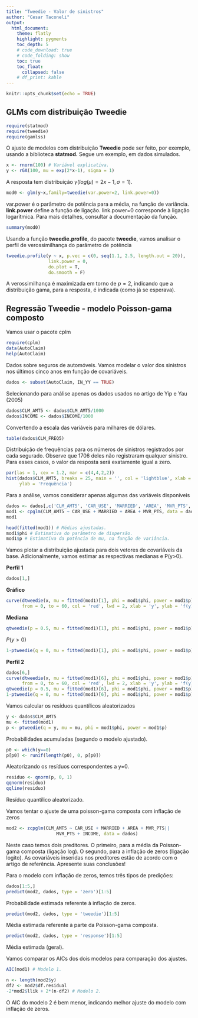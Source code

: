 ```yaml
---
title: "Tweedie - Valor de sinistros"
author: "Cesar Taconeli"
output:
  html_document:
    theme: flatly
    highlight: pygments
    toc_depth: 5
    # code_download: true
    # code_folding: show
    toc: true
    toc_float:
      collapsed: false
    # df_print: kable
---
```



```r
knitr::opts_chunk$set(echo = TRUE)
```

## GLMs com distribuição Tweedie

```r
require(statmod)
require(tweedie)
require(gamlss)
```

O ajuste de modelos com distribuição **Tweedie** pode ser feito, por exemplo,
usando a biblioteca **statmod.** Segue um exemplo, em dados simulados.

```r
x <- rnorm(100) # Variável explicativa.
y <- rGA(100, mu = exp(2*x-1), sigma = 1)
```

A resposta tem distribuição $\gamma(log(\mu)=2x-1, \sigma=1)$.

```r
mod0 <- glm(y~x,family=tweedie(var.power=2, link.power=0))
```

var.power é o parâmetro de potência para a média, na função de variância.
**link.power** define a função de ligação. link.power=0 corresponde à ligação
logarítmica. Para mais detalhes, consultar a documentação da função.

```r
summary(mod0)
```

Usando a função **tweedie.profile**, do pacote **tweedie**, vamos analisar o perfil
de verossimilhança do parâmetro de potência

```r
tweedie.profile(y ~ x, p.vec = c(0, seq(1.1, 2.5, length.out = 20)),
                link.power = 0,
                do.plot = T,
                do.smooth = F)
```

A verossimilhança é maximizada em torno de $p=2$, indicando que a distribuição
gama, para a resposta, é indicada (como já se esperava).

## Regressão Tweedie - modelo Poisson-gama composto

Vamos usar o pacote  cplm

```r
require(cplm)
data(AutoClaim)
help(AutoClaim)
```

Dados sobre seguros de automóveis. Vamos modelar o valor dos sinistros 
nos últimos cinco anos em função de covariáveis.

```r
dados <- subset(AutoClaim, IN_YY == TRUE)
```

Selecionando para análise apenas os dados usados no artigo de Yip e Yau (2005)

```r
dados$CLM_AMT5 <- dados$CLM_AMT5/1000
dados$INCOME <- dados$INCOME/1000
```

Convertendo a escala das variáveis para milhares de dólares.

```r
table(dados$CLM_FREQ5)
```

Distribuição de frequências para os números de sinistros registrados
por cada segurado. Observe que 1706 deles não registraram qualquer 
sinistro. Para esses casos, o valor da resposta será exatamente igual 
a zero.

```r
par(las = 1, cex = 1.2, mar = c(4,4,2,2))
hist(dados$CLM_AMT5, breaks = 25, main = '', col = 'lightblue', xlab = 'Valor',
     ylab = 'Frequência')
```


Para a análise, vamos considerar apenas algumas das variáveis disponíveis

```r
dados <- dados[,c('CLM_AMT5', 'CAR_USE', 'MARRIED', 'AREA', 'MVR_PTS', 'INCOME')]
mod1 <- cpglm(CLM_AMT5 ~ CAR_USE + MARRIED + AREA + MVR_PTS, data = dados)
mod1

head(fitted(mod1)) # Médias ajustadas.
mod1$phi # Estimativa do parâmetro de dispersão.
mod1$p # Estimativa da potência de mu, na função de variância.
```


Vamos plotar a distribuição ajustada para dois vetores de covariáveis
da base. Adicionalmente, vamos estimar as respectivas medianas e P(y>0).

**Perfil 1**

```r
dados[1,]
```

**Gráfico**

```r
curve(dtweedie(x, mu = fitted(mod1)[1], phi = mod1$phi, power = mod1$p),
      from = 0, to = 60, col = 'red', lwd = 2, xlab = 'y', ylab = 'f(y)')
```

**Mediana**

```r
qtweedie(p = 0.5, mu = fitted(mod1)[1], phi = mod1$phi, power = mod1$p)
```

$P(y>0)$

```r
1-ptweedie(q = 0, mu = fitted(mod1)[1], phi = mod1$phi, power = mod1$p)
```


**Perfil 2**

```r
dados[6,]
curve(dtweedie(x, mu = fitted(mod1)[6], phi = mod1$phi, power = mod1$p),
      from = 0, to = 60, col = 'red', lwd = 2, xlab = 'y', ylab = 'f(y)')
qtweedie(p = 0.5, mu = fitted(mod1)[6], phi = mod1$phi, power = mod1$p)
1-ptweedie(q = 0, mu = fitted(mod1)[6], phi = mod1$phi, power = mod1$p)
```


Vamos calcular os resíduos quantílicos aleatorizados

```r
y <- dados$CLM_AMT5
mu <- fitted(mod1)
p <- ptweedie(q = y, mu = mu, phi = mod1$phi, power = mod1$p)
```

Probabilidades acumuladas (segundo o modelo ajustado).

```r
p0 <- which(y==0)
p[p0] <- runif(length(p0), 0, p[p0])
```

Aleatorizando os resíduos correspondentes a y=0.

```r
residuo <- qnorm(p, 0, 1)
qqnorm(residuo)
qqline(residuo)
```

Resíduo quantílico aleatorizado.


Vamos tentar o ajuste de uma poisson-gama composta com inflação de zeros

```r
mod2 <- zcpglm(CLM_AMT5 ~ CAR_USE + MARRIED + AREA + MVR_PTS||
                   MVR_PTS + INCOME, data = dados)
```

Neste caso temos dois preditores. O primeiro, para a média da Poisson-gama
composta (ligação log). O segundo, para a inflação de zeros (ligação
logito). As covariáveis inseridas nos preditores estão de acordo com o
artigo de referência. Apresente suas conclusões!

Para o modelo com inflação de zeros, temos três tipos de predições:

```r
dados[1:5,]
predict(mod2, dados, type = 'zero')[1:5]
```

Probabilidade estimada referente à inflação de zeros.

```r
predict(mod2, dados, type = 'tweedie')[1:5]
```

Média estimada referente à parte da Poisson-gama composta.

```r
predict(mod2, dados, type = 'response')[1:5]
```

Média estimada (geral).

Vamos comparar os AICs dos dois modelos para comparação dos ajustes.

```r
AIC(mod1) # Modelo 1.

n <- length(mod2$y)
df2 <- mod2$df.residual
-2*mod2$llik + 2*(n-df2) # Modelo 2.
```

O AIC do modelo 2 é bem menor, indicando melhor ajuste do modelo com inflação de zeros.
